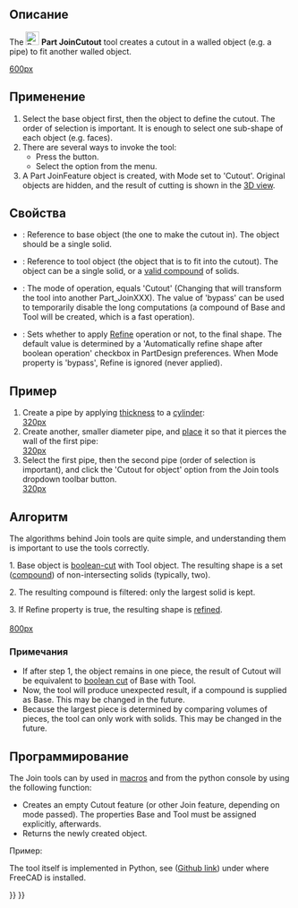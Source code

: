 <languages/>

<div class="mw-translate-fuzzy">
{{Docnav/ru
|[[Part_JoinEmbed/ru|Встроить]]
|[[Part_CompSplittingTools/ru|Инструменты разделения]]
|[[Part_Workbench/ru|Верстак Part]]
|IconL=Part_JoinEmbed.svg
|IconR=Part_CompSplittingTools.png
|IconC=Workbench_Part.svg
}}
</div>

<div class="mw-translate-fuzzy">
{{GuiCommand/ru
|Name=Part JoinCutout
|Name/ru=Part JoinCutout
|MenuLocation=Деталь → Join → Cutout for Object
|Workbenches=[[Part_Workbench/ru|Part]]
|Version=0.16.5069
|SeeAlso=[[Part_JoinConnect/ru|Connect]], [[Part_JoinEmbed/ru|Embed]], [[Part Boolean/ru|Part Boolean]], [[Part Thickness/ru|Part Thickness]]
}}
</div>

<span id="Description"></span>
==Описание==

The [[Image:Part_JoinCutout.svg|24px]] '''Part JoinCutout''' tool creates a cutout in a walled object (e.g. a pipe) to fit another walled object.

[[image:JoinFeatures_Cutout.png|600px]]

<span id="Usage"></span>
==Применение== 

# Select the base object first, then the object to define the cutout. The order of selection is important. It is enough to select one sub-shape of each object (e.g. faces).
# There are several ways to invoke the tool:
#* Press the {{Button|[[Image:Part_JoinCutout.svg|16px]] [[Part_JoinCutout|Cutout for object]]}} button.
#* Select the {{MenuCommand|Part → Join → [[Image:Part_JoinCutout.svg|16px]] Cutout for object}} option from the menu.
# A Part JoinFeature object is created, with Mode set to 'Cutout'. Original objects are hidden, and the result of cutting is shown in the [[3D_view|3D view]].

<span id="Properties"></span>
==Свойства== 

{{TitleProperty|Основные}}

* {{PropertyData|Base}}: Reference to base object (the one to make the cutout in). The object should be a single solid.
* {{PropertyData|Tool}}: Reference to tool object (the object that is to fit into the cutout). The object can be a single solid, or a [[Part_Compound|valid compound]] of solids.
* {{PropertyData|Mode}}: The mode of operation, equals 'Cutout' (Changing that will transform the tool into another Part_JoinXXX). The value of 'bypass' can be used to temporarily disable the long computations (a compound of Base and Tool will be created, which is a fast operation).
* {{PropertyData|Refine}}: Sets whether to apply [[Part_RefineShape|Refine]] operation or not, to the final shape. The default value is determined by a 'Automatically refine shape after boolean operation' checkbox in PartDesign preferences. When Mode property is 'bypass', Refine is ignored (never applied).

<span id="Example"></span>
==Пример== 

# Create a pipe by applying [[Part_Thickness|thickness]] to a [[Part_Cylinder|cylinder]]: <br />[[image:JoinFeatures_Example_step1.png|320px]]
# Create another, smaller diameter pipe, and [[Placement|place]] it so that it pierces the wall of the first pipe: <br />[[image:JoinFeatures_Example_step2.png|320px]]
# Select the first pipe, then the second pipe (order of selection is important), and click the 'Cutout for object' option from the Join tools dropdown toolbar button. <br />[[image:JoinFeatures_Example_step3_Cutout.png|320px]]

<span id="Algorithm"></span>
==Алгоритм== 

The algorithms behind Join tools are quite simple, and understanding them is important to use the tools correctly.

1. Base object is [[Part_Cut|boolean-cut]] with Tool object. The resulting shape is a set ([[Part_Compound|compound]]) of non-intersecting solids (typically, two). 

2. The resulting compound is filtered: only the largest solid is kept.

3. If Refine property is true, the resulting shape is [[Part_RefineShape|refined]].
<br /><br />[[image:JoinFeatures-Algo-Cutout.png|800px]]

<span id="Notes"></span>
===Примечания=== 

* If after step 1, the object remains in one piece, the result of Cutout will be equivalent to [[Part_Cut|boolean cut]] of Base with Tool.
* Now, the tool will produce unexpected result, if a compound is supplied as Base. This may be changed in the future.
* Because the largest piece is determined by comparing volumes of pieces, the tool can only work with solids. This may be changed in the future.

<span id="Scripting"></span>
==Программирование==

The Join tools can by used in [[macros]] and from the python console by using the following function:

{{Code|code=JoinFeatures.makePartJoinFeature(name = 'Cutout', mode = 'Cutout')}}
* Creates an empty Cutout feature (or other Join feature, depending on mode passed). The properties Base and Tool must be assigned explicitly, afterwards.
* Returns the newly created object.

Пример:
{{code|code=
import JoinFeatures
j = JoinFeatures.makePartJoinFeature(name = 'Cutout', mode = 'Cutout' )
j.Base = FreeCADGui.Selection.getSelection()[0]
j.Tool = FreeCADGui.Selection.getSelection()[1]
}}

The tool itself is implemented in Python, see {{FileName|/Mod/Part/JoinFeatures.py}} ([https://github.com/FreeCAD/FreeCAD/blob/master/src/Mod/Part/JoinFeatures.py Github link]) under where FreeCAD is installed.


<div class="mw-translate-fuzzy">
{{Docnav/ru
|[[Part_JoinEmbed/ru|Встроить]]
|[[Part_CompSplittingTools/ru|Инструменты разделения]]
|[[Part_Workbench/ru|Верстак Part]]
|IconL=Part_JoinEmbed.svg
|IconR=Part_CompSplittingTools.png
|IconC=Workbench_Part.svg
}}
</div>

{{Part_Tools_navi{{#translation:}}}}
{{Userdocnavi{{#translation:}}}}